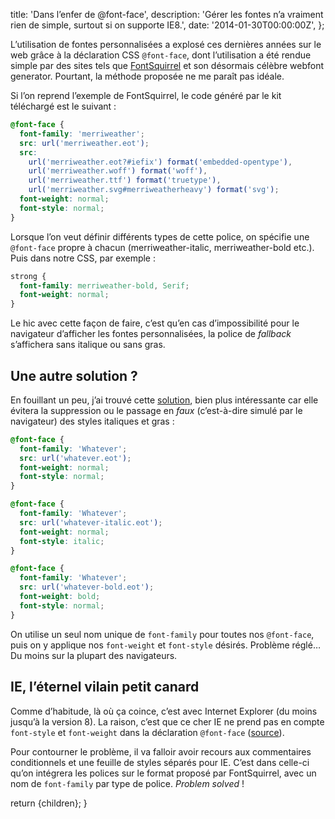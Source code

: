 
  title: 'Dans l’enfer de @font-face',
  description:
    'Gérer les fontes n’a vraiment rien de simple, surtout si on supporte IE8.',
  date: '2014-01-30T00:00:00Z',
};

L’utilisation de fontes personnalisées a explosé ces dernières années sur le web grâce à la déclaration CSS `@font-face`, dont l’utilisation a été rendue simple par des sites tels que [FontSquirrel](http://www.fontsquirrel.com/) et son désormais célèbre webfont generator. Pourtant, la méthode proposée ne me paraît pas idéale.

Si l’on reprend l’exemple de FontSquirrel, le code généré par le kit téléchargé est le suivant :

```css
@font-face {
  font-family: 'merriweather';
  src: url('merriweather.eot');
  src:
    url('merriweather.eot?#iefix') format('embedded-opentype'),
    url('merriweather.woff') format('woff'),
    url('merriweather.ttf') format('truetype'),
    url('merriweather.svg#merriweatherheavy') format('svg');
  font-weight: normal;
  font-style: normal;
}
```

Lorsque l’on veut définir différents types de cette police, on spécifie une `@font-face` propre à chacun (merriweather-italic, merriweather-bold etc.). Puis dans notre CSS, par exemple :

```css
strong {
  font-family: merriweather-bold, Serif;
  font-weight: normal;
}
```

Le hic avec cette façon de faire, c’est qu’en cas d’impossibilité pour le navigateur d’afficher les fontes personnalisées, la police de _fallback_ s’affichera sans italique ou sans gras.

## Une autre solution ?

En fouillant un peu, j’ai trouvé cette [solution](http://www.metaltoad.com/blog/how-use-font-face-avoid-faux-italic-and-bold-browser-styles), bien plus intéressante car elle évitera la suppression ou le passage en _faux_ (c’est-à-dire simulé par le navigateur) des styles italiques et gras :

```css
@font-face {
  font-family: 'Whatever';
  src: url('whatever.eot');
  font-weight: normal;
  font-style: normal;
}

@font-face {
  font-family: 'Whatever';
  src: url('whatever-italic.eot');
  font-weight: normal;
  font-style: italic;
}

@font-face {
  font-family: 'Whatever';
  src: url('whatever-bold.eot');
  font-weight: bold;
  font-style: normal;
}
```

On utilise un seul nom unique de `font-family` pour toutes nos `@font-face`, puis on y applique nos `font-weight` et `font-style` désirés. Problème réglé… Du moins sur la plupart des navigateurs.

## IE, l’éternel vilain petit canard

Comme d’habitude, là où ça coince, c’est avec Internet Explorer (du moins jusqu’à la version 8). La raison, c’est que ce cher IE ne prend pas en compte `font-style` et `font-weight` dans la déclaration `@font-face` ([source](http://itsravenous.com/blog/banishing-faux-italic-and-faux-bold--on-css3-fonts-in-IE-8-and-below)).

Pour contourner le problème, il va falloir avoir recours aux commentaires conditionnels et une feuille de styles séparés pour IE. C’est dans celle-ci qu’on intégrera les polices sur le format proposé par FontSquirrel, avec un nom de `font-family` par type de police. _Problem solved_ !

  return <MdxLayout metadata={metadata}>{children}</MdxLayout>;
}

